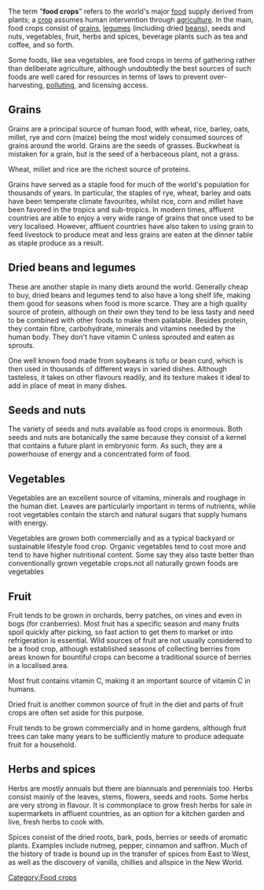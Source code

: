 {{topic header| default.png | Food crops }}

The term "'''food crops'''" refers to the world's major [[food]] supply derived from plants; a [[crop]] assumes human intervention through [[agriculture]]. In the main, food crops consist of [[grains]], [[legumes]] (including dried [[beans]]), seeds and nuts, vegetables, fruit, herbs and spices, beverage plants such as tea and coffee, and so forth. 

Some foods, like sea vegetables, are food crops in terms of gathering rather than deliberate agriculture, although undoubtedly the best sources of such foods are well cared for resources in terms of laws to prevent over-harvesting, [[polluting]], and licensing access.

== Grains ==

Grains are a principal source of human food, with wheat, rice, barley, oats, millet, rye and corn (maize) being the most widely consumed sources of grains around the world. Grains are the seeds of grasses. Buckwheat is mistaken for a grain, but is the seed of a herbaceous plant, not a grass.

Wheat, millet and rice are the richest source of proteins. 

Grains have served as a staple food for much of the world's population for thousands of years. In particular, the staples of rye, wheat, barley and oats have been temperate climate favourites, whilst rice, corn and millet have been favored in the tropics and sub-tropics. In modern times, affluent countries are able to enjoy a very wide range of grains that once used to be very localised. However, affluent countries have also taken to using grain to feed livestock to produce meat and less grains are eaten at the dinner table as staple produce as a result.

== Dried beans and legumes ==

These are another staple in many diets around the world. Generally cheap to buy, dried beans and legumes tend to also have a long shelf life, making them good for seasons when food is more scarce. They are a high quality source of protein, although on their own they tend to be less tasty and need to be combined with other foods to make them palatable. Besides protein, they contain fibre, carbohydrate, minerals and vitamins needed by the human body. They don't have vitamin C unless sprouted and eaten as sprouts.

One well known food made from soybeans is tofu or bean curd, which is then used in thousands of different ways in varied dishes. Although tasteless, it takes on other flavours readily, and its texture makes it ideal to add in place of meat in many dishes.

== Seeds and nuts ==

The variety of seeds and nuts available as food crops is enormous. Both seeds and nuts are botanically the same because they consist of a kernel that contains a future plant in embryonic form. As such, they are a powerhouse of energy and a concentrated form of food.

== Vegetables ==

Vegetables are an excellent source of vitamins, minerals and roughage in the human diet. Leaves are particularly important in terms of nutrients, while root vegetables contain the starch and natural sugars that supply humans with energy.

Vegetables are grown both commercially and as a typical backyard or sustainable lifestyle food crop. Organic vegetables tend to cost more and tend to have higher nutritional content. Some say they also taste better than conventionally grown vegetable crops.not all naturally grown foods are vegetables

== Fruit ==

Fruit tends to be grown in orchards, berry patches, on vines and even in bogs (for cranberries). Most fruit has a specific season and many fruits spoil quickly after picking, so fast action to get them to market or into refrigeration is essential. Wild sources of fruit are not usually considered to be a food crop, although established seasons of collecting berries from areas known for bountiful crops can become a traditional source of berries in a localised area.

Most fruit contains vitamin C, making it an important source of vitamin C in humans.

Dried fruit is another common source of fruit in the diet and parts of fruit crops are often set aside for this purpose.

Fruit tends to be grown commercially and in home gardens, although fruit trees can take many years to be sufficiently mature to produce adequate fruit for a household.

== Herbs and spices ==

Herbs are mostly annuals but there are biannuals and perennials too. Herbs consist mainly of the leaves, stems, flowers, seeds and roots. Some herbs are very strong in flavour. It is commonplace to grow fresh herbs for sale in supermarkets in affluent countries, as an option for a kitchen garden and live, fresh herbs to cook with.

Spices consist of the dried roots, bark, pods, berries or seeds of aromatic plants. Examples include nutmeg, pepper, cinnamon and saffron. Much of the history of trade is bound up in the transfer of spices from East to West, as well as the discovery of vanilla, chillies and allspice in the New World.


[[Category:Food crops]]